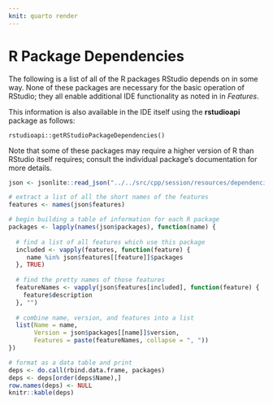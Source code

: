 ```yaml
---
knit: quarto render
---
```


# R Package Dependencies

The following is a list of all of the R packages RStudio depends on in some way. None of these packages are necessary for the basic operation of RStudio; they all enable additional IDE functionality as noted in in *Features*.

This information is also available in the IDE itself using the **rstudioapi** package as follows:

    rstudioapi::getRStudioPackageDependencies()

Note that some of these packages may require a higher version of R than RStudio itself requires; consult the individual package's documentation for more details.

```r
json <- jsonlite::read_json("../../src/cpp/session/resources/dependencies/r-packages.json")

# extract a list of all the short names of the features
features <- names(json$features)

# begin building a table of information for each R package
packages <- lapply(names(json$packages), function(name) {
  
  # find a list of all features which use this package
  included <- vapply(features, function(feature) {
     name %in% json$features[[feature]]$packages
  }, TRUE)
  
  # find the pretty names of those features
  featureNames <- vapply(json$features[included], function(feature) {
    feature$description
  }, "")
  
  # combine name, version, and features into a list
  list(Name = name, 
       Version = json$packages[[name]]$version,
       Features = paste(featureNames, collapse = ", "))  
})

# format as a data table and print
deps <- do.call(rbind.data.frame, packages)
deps <- deps[order(deps$Name),]
row.names(deps) <- NULL
knitr::kable(deps)
```

